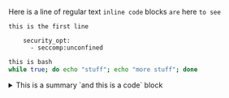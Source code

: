 Here is a line of regular text
`inline code` blocks `are` here `to see`
```
this is the first line

    security_opt:
      - seccomp:unconfined
```

```bash
this is bash
while true; do echo "stuff"; echo "more stuff"; done
````

<Details>

<summary>This is a summary `and this is a code` block</summary>

this is some text `and an inline code block`

```text
here is more text code
and more code
````

```bash
this is bash
while true; do echo "stuff"; echo "more stuff"; done
````

</Details>